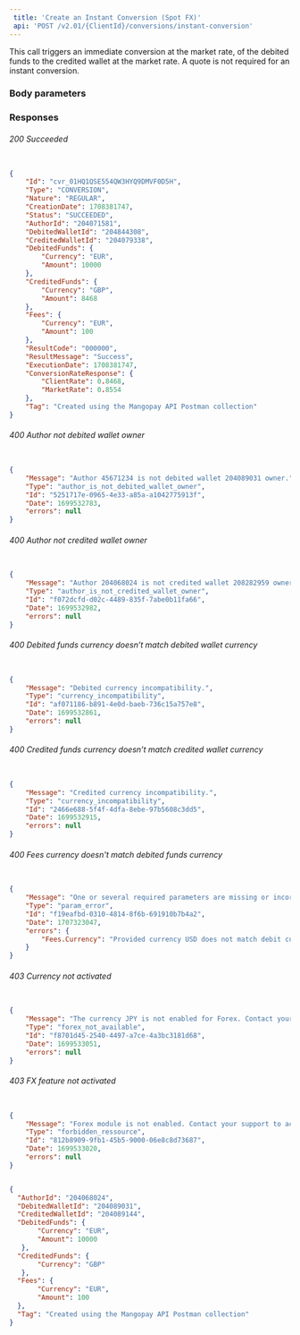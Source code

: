 ```yaml
---  
 title: 'Create an Instant Conversion (Spot FX)'  
 api: 'POST /v2.01/{ClientId}/conversions/instant-conversion'  
---  
```


  

This call triggers an immediate conversion at the market rate, of the debited funds to the credited wallet at the market rate. A quote is not required for an instant conversion.  

### Body parameters  

<AuthorId2 />  

<DebitedWalletId />  

<CreditedWalletId1 />  

<DebitedFunds6 />  

<CreditedFunds />  

<Fees5 />  

<Tag2 />  

### Responses  

###### 200 Succeeded  

<IdResponse />  

<TypeResponse />  

<NatureResponse />  

<CreationDateResponse />  

<StatusResponse />  

<AuthorIdResponse />  

<DebitedWalletIdResponse />  

<CreditedWalletIdResponse />  

<DebitedFundsResponse />  

<CreditedFundsResponse />  

<FeesResponse />  

<ResultCodeResponse />  

<ResultMessageResponse />  

<ExecutionDateResponse />  

<ConversionRateResponseResponse />  

<TagResponse />  

 <ResponseExample>  

```json Succeeded  

{
    "Id": "cvr_01HQ1QSE554QW3HYQ9DMVF0D5H",
    "Type": "CONVERSION",
    "Nature": "REGULAR",
    "CreationDate": 1708381747,
    "Status": "SUCCEEDED",
    "AuthorId": "204071581",
    "DebitedWalletId": "204844308",
    "CreditedWalletId": "204079338",
    "DebitedFunds": {
        "Currency": "EUR",
        "Amount": 10000
    },
    "CreditedFunds": {
        "Currency": "GBP",
        "Amount": 8468
    },
    "Fees": {
        "Currency": "EUR",
        "Amount": 100
    },
    "ResultCode": "000000",
    "ResultMessage": "Success",
    "ExecutionDate": 1708381747,
    "ConversionRateResponse": {
        "ClientRate": 0.8468,
        "MarketRate": 0.8554
    },
    "Tag": "Created using the Mangopay API Postman collection"
}  

 ```  

 </ResponseExample>  

###### 400 Author not debited wallet owner  

 <ResponseExample>  

```json Author not debited wallet owner  

{
    "Message": "Author 45671234 is not debited wallet 204089031 owner.",
    "Type": "author_is_not_debited_wallet_owner",
    "Id": "5251717e-0965-4e33-a85a-a1042775913f",
    "Date": 1699532783,
    "errors": null
}  

 ```  

 </ResponseExample>  

###### 400 Author not credited wallet owner  

 <ResponseExample>  

```json Author not credited wallet owner  

{
    "Message": "Author 204068024 is not credited wallet 208282959 owner.",
    "Type": "author_is_not_credited_wallet_owner",
    "Id": "f072dcfd-d02c-4489-835f-7abe0b11fa66",
    "Date": 1699532982,
    "errors": null
}  

 ```  

 </ResponseExample>  

###### 400 Debited funds currency doesn’t match debited wallet currency  

 <ResponseExample>  

```json Debited funds currency doesn’t match debited wallet currency  

{
    "Message": "Debited currency incompatibility.",
    "Type": "currency_incompatibility",
    "Id": "af071186-b891-4e0d-baeb-736c15a757e8",
    "Date": 1699532861,
    "errors": null
}  

 ```  

 </ResponseExample>  

###### 400 Credited funds currency doesn’t match credited wallet currency  

 <ResponseExample>  

```json Credited funds currency doesn’t match credited wallet currency  

{
    "Message": "Credited currency incompatibility.",
    "Type": "currency_incompatibility",
    "Id": "2466e688-5f4f-4dfa-8ebe-97b5608c3dd5",
    "Date": 1699532915,
    "errors": null
}  

 ```  

 </ResponseExample>  

###### 400 Fees currency doesn't match debited funds currency  

 <ResponseExample>  

```json Fees currency doesn't match debited funds currency  

{
    "Message": "One or several required parameters are missing or incorrect. An incorrect resource ID also raises this kind of error.",
    "Type": "param_error",
    "Id": "f19eafbd-0310-4814-8f6b-691910b7b4a2",
    "Date": 1707323047,
    "errors": {
        "Fees.Currency": "Provided currency USD does not match debit currency of GBP"
    }
}  

 ```  

 </ResponseExample>  

###### 403 Currency not activated  

 <ResponseExample>  

```json Currency not activated  

{
    "Message": "The currency JPY is not enabled for Forex. Contact your support to activate this feature.",
    "Type": "forex_not_available",
    "Id": "f8701d45-2540-4497-a7ce-4a3bc3181d68",
    "Date": 1699533051,
    "errors": null
}  

 ```  

 </ResponseExample>  

###### 403 FX feature not activated  

 <ResponseExample>  

```json FX feature not activated  

{
    "Message": "Forex module is not enabled. Contact your support to activate this feature.",
    "Type": "forbidden_ressource",
    "Id": "812b8909-9fb1-45b5-9000-06e8c8d73687",
    "Date": 1699533020,
    "errors": null
}  

 ```  

 </ResponseExample>  

<RequestExample>  
  
```json REST  

{
  "AuthorId": "204068024",
  "DebitedWalletId": "204089031",
  "CreditedWalletId": "204089144",
  "DebitedFunds": {
       "Currency": "EUR",
       "Amount": 10000
   },
  "CreditedFunds": {
       "Currency": "GBP"
   },
  "Fees": {
       "Currency": "EUR",
       "Amount": 100
  },
  "Tag": "Created using the Mangopay API Postman collection"
}  
```  

  
</RequestExample>